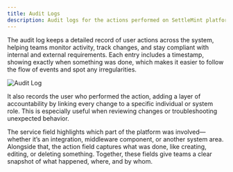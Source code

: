 ```yaml
---
title: Audit Logs
description: Audit logs for the actions performed on SettleMint platform
---
```



The audit log keeps a detailed record of user actions across the system, helping teams monitor activity, track changes, and stay compliant with internal and external requirements. Each entry includes a timestamp, showing exactly when something was done, which makes it easier to follow the flow of events and spot any irregularities.

![Audit Log](../../../img/building-with-settlemint/audit-log.png)

It also records the user who performed the action, adding a layer of accountability by linking every change to a specific individual or system role. This is especially useful when reviewing changes or troubleshooting unexpected behavior.

The service field highlights which part of the platform was involved—whether it’s an integration, middleware component, or another system area. Alongside that, the action field captures what was done, like creating, editing, or deleting something. Together, these fields give teams a clear snapshot of what happened, where, and by whom.

